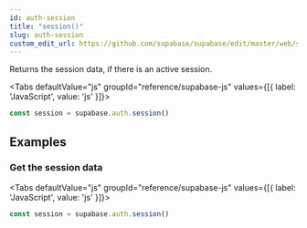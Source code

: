 ```yaml
---
id: auth-session
title: "session()"
slug: auth-session
custom_edit_url: https://github.com/supabase/supabase/edit/master/web/spec/supabase.yml
---
```



Returns the session data, if there is an active session.

<Tabs
  defaultValue="js"
  groupId="reference/supabase-js"
  values={[{ label: 'JavaScript', value: 'js' }]}>

<TabItem value="js">

```js
const session = supabase.auth.session()
```


</TabItem>

</Tabs>

















## Examples

### Get the session data



<Tabs
  defaultValue="js"
  groupId="reference/supabase-js"
  values={[{ label: 'JavaScript', value: 'js' }]}>

<TabItem value="js">

```js
const session = supabase.auth.session()
```


</TabItem>

</Tabs>